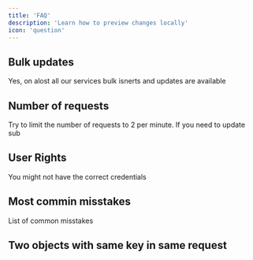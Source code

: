 ```yaml
---
title: 'FAQ'
description: 'Learn how to preview changes locally'
icon: 'question'
---
```


## Bulk updates
Yes, on alost all our services bulk isnerts and updates are available

## Number of requests
Try to limit the number of requests to 2 per minute. If you need to update sub

## User Rights
You might not have the correct credentials

## Most commin misstakes
List of common misstakes

## Two objects with same key in same request 